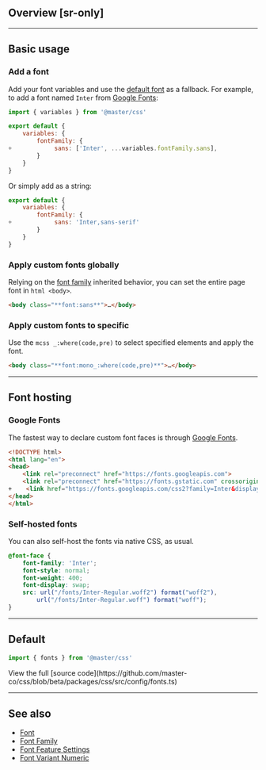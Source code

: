 ## Overview [sr-only]
<Overview />

---

## Basic usage
### Add a font
Add your font variables and use the [default font](#default) as a fallback. For example, to add a font named `Inter` from [Google Fonts](#google-fonts):
```js name=master.css.js
import { variables } from '@master/css'

export default {
    variables: {
        fontFamily: {
+            sans: ['Inter', ...variables.fontFamily.sans],
        }
    }
}
```
Or simply add as a string:
```js
export default {
    variables: {
        fontFamily: {
+            sans: 'Inter,sans-serif'
        }
    }
}
```

### Apply custom fonts globally
Relying on the [font family](/docs/font-family) inherited behavior, you can set the entire page font in `html <body>`.
```html
<body class="**font:sans**">…</body>
```

### Apply custom fonts to specific
Use the `mcss _:where(code,pre)` to select specified elements and apply the font.
```html
<body class="**font:mono_:where(code,pre)**">…</body>
```

---

## Font hosting
### Google Fonts
The fastest way to declare custom font faces is through [Google Fonts](https://fonts.google.com/).
```html name=index.html
<!DOCTYPE html>
<html lang="en">
<head>
    <link rel="preconnect" href="https://fonts.googleapis.com">
    <link rel="preconnect" href="https://fonts.gstatic.com" crossorigin>
+    <link href="https://fonts.googleapis.com/css2?family=Inter&display=swap" rel="stylesheet">
</head>
</html>
```

### Self-hosted fonts
You can also self-host the fonts via native CSS, as usual.
```css name=styles/fonts.css
@font-face {
    font-family: 'Inter';
    font-style: normal;
    font-weight: 400;
    font-display: swap;
    src: url("/fonts/Inter-Regular.woff2") format("woff2"),
        url("/fonts/Inter-Regular.woff") format("woff");
}
```

---

## Default
```js
import { fonts } from '@master/css'
```
<Default />
View the full [source code](https://github.com/master-co/css/blob/beta/packages/css/src/config/fonts.ts)

---

## See also
- [Font](/docs/font)
- [Font Family](/docs/font-family)
- [Font Feature Settings](/docs/font-feature-settings)
- [Font Variant Numeric](/docs/font-variant-numeric)